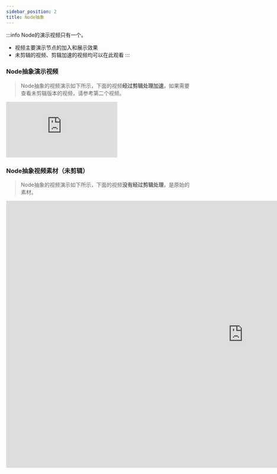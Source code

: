 ```yaml
---
sidebar_position: 2
title: Node抽象
---
```


:::info
Node的演示视频只有一个。
- 视频主要演示节点的加入和展示效果
- 未剪辑的视频、剪辑加速的视频均可以在此观看
:::

### Node抽象演示视频
> Node抽象的视频演示如下所示，下面的视频**经过剪辑处理加速**，如果需要查看未剪辑版本的视频，请参考第二个视频。

<iframe src="https://takagi3-my.sharepoint.com/personal/zhangziqian_ayaka_space/_layouts/15/embed.aspx?UniqueId=c23d2059-886e-4506-a43a-f5ccced0fbbd&embed=%7B%22ust%22%3Atrue%2C%22hv%22%3A%22CopyEmbedCode%22%7D&referrer=OneUpFileViewer&referrerScenario=EmbedDialog.Create" frameborder="0" scrolling="no" allowfullscreen title="node_display.mp4"></iframe>


### Node抽象视频素材（未剪辑）
> Node抽象的视频演示如下所示，下面的视频**没有经过剪辑处理**，是原始的素材。

<iframe src="https://takagi3-my.sharepoint.com/personal/zhangziqian_ayaka_space/_layouts/15/embed.aspx?UniqueId=993f8be0-5bba-4b2b-9f01-f6bf59825db1&embed=%7B%22ust%22%3Atrue%2C%22hv%22%3A%22CopyEmbedCode%22%7D&referrer=OneUpFileViewer&referrerScenario=EmbedDialog.Create" width="1280" height="720" frameborder="0" scrolling="no" allowfullscreen title="node.mp4"></iframe>